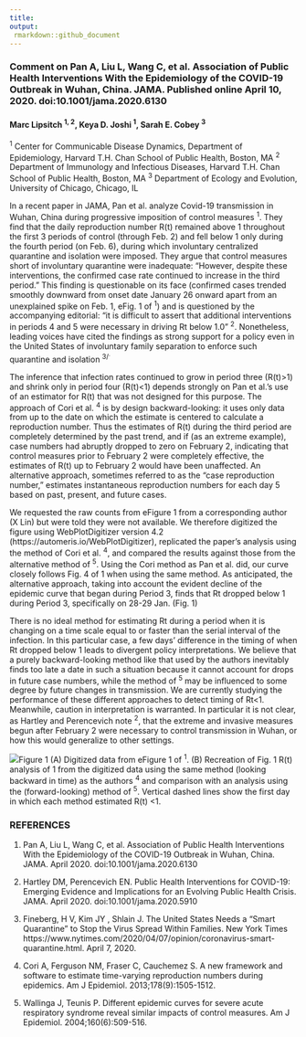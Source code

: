 ---
title: 
output:
 rmarkdown::github_document
---

### Comment on Pan A, Liu L, Wang C, et al. Association of Public Health Interventions With the Epidemiology of the COVID-19 Outbreak in Wuhan, China. JAMA. Published online April 10, 2020. doi:10.1001/jama.2020.6130

#### Marc Lipsitch <sup>1, 2</sup>, Keya D. Joshi <sup>1</sup>, Sarah E. Cobey <sup>3</sup>

<sup>1</sup> Center for Communicable Disease Dynamics, Department of Epidemiology, Harvard T.H. Chan School of Public Health, Boston, MA
<sup>2</sup> Department of Immunology and Infectious Diseases, Harvard T.H. Chan School of Public Health, Boston, MA
<sup>3</sup> Department of Ecology and Evolution, University of Chicago, Chicago, IL

In a recent paper in JAMA, Pan et al. analyze Covid-19 transmission in Wuhan, China during progressive imposition of control measures <sup>1</sup>. They find that the daily reproduction number R(t) remained above 1 throughout the first 3 periods of control (through Feb. 2) and fell below 1 only during the fourth period (on Feb. 6), during which involuntary centralized quarantine and isolation were imposed. They argue that control measures short of involuntary quarantine were inadequate: “However, despite these interventions, the confirmed case rate continued to increase in the third period.” This finding is questionable on its face (confirmed cases trended smoothly downward from onset date January 26 onward apart from an unexplained spike on Feb. 1, eFig. 1 of <sup>1</sup>) and is questioned by the accompanying editorial: “it is difficult to assert that additional interventions in periods 4 and 5 were necessary in driving Rt below 1.0” <sup>2</sup>. Nonetheless, leading voices have cited the findings as strong support for a policy even in the United States of involuntary family separation to enforce such quarantine and isolation <sup>3/<sup>.

The inference that infection rates continued to grow in period three (R(t)>1) and shrink only in period four (R(t)<1) depends strongly on Pan et al.’s use of an estimator for R(t) that was not designed for this purpose. The approach of Cori et al. <sup>4</sup> is by design backward-looking: it uses only data from up to the date on which the estimate is centered to calculate a reproduction number. Thus the estimates of R(t) during the third period are completely determined by the past trend, and if (as an extreme example), case numbers had abruptly dropped to zero on February 2, indicating that control measures prior to February 2 were completely effective, the estimates of R(t) up to February 2 would have been unaffected. An alternative approach, sometimes referred to as the “case reproduction number,” estimates instantaneous reproduction numbers for each day 5 based on past, present, and future cases. 

We requested the raw counts from eFigure 1 from a corresponding author (X Lin) but were told they were not available. We therefore digitized the figure using WebPlotDigitizer version 4.2 (https://automeris.io/WebPlotDigitizer), replicated the paper’s analysis using the method of Cori et al. <sup>4</sup>, and compared the results against those from the alternative method of <sup>5</sup>. Using the Cori method as Pan et al. did, our curve closely follows Fig. 4 of 1 when using the same method. As anticipated, the alternative approach, taking into account the evident decline of the epidemic curve that began during Period 3, finds that Rt dropped below 1 during Period 3, specifically on 28-29 Jan. (Fig. 1)

There is no ideal method for estimating Rt during a period when it is changing on a time scale equal to or faster than the serial interval of the infection. In this particular case, a few days’ difference in the timing of when Rt dropped below 1 leads to divergent policy interpretations. We believe that a purely backward-looking method like that used by the authors inevitably finds too late a date in such a situation because it cannot account for drops in future case numbers, while the method of <sup>5</sup> may be influenced to some degree by future changes in transmission. We are currently studying the performance of these different approaches to detect timing of Rt<1. Meanwhile, caution in interpretation is warranted. In particular it is not clear, as Hartley and Perencevich note <sup>2</sup>, that the extreme and invasive measures begun after February 2 were necessary to control transmission in Wuhan, or how this would generalize to other settings.

![](figures/fig1_panfig4_recreate.png)Figure 1 (A) Digitized data from eFigure 1 of <sup>1</sup>. (B) Recreation of Fig. 1 R(t) analysis of  1 from the digitized data using the same method (looking backward in time) as the authors <sup>4</sup> and comparison with an analysis using the (forward-looking) method of <sup>5</sup>. Vertical dashed lines show the first day in which each method estimated R(t) <1. 

### REFERENCES

1. Pan A, Liu L, Wang C, et al. Association of Public Health Interventions With the Epidemiology of the COVID-19 Outbreak in Wuhan, China. JAMA. April 2020. doi:10.1001/jama.2020.6130


2. Hartley DM, Perencevich EN. Public Health Interventions for COVID-19: Emerging Evidence and Implications for an Evolving Public Health Crisis. JAMA. April 2020. doi:10.1001/jama.2020.5910


3. Fineberg, H V, Kim JY , Shlain J. The United States Needs a “Smart Quarantine” to Stop the Virus Spread Within Families. New York Times https://www.nytimes.com/2020/04/07/opinion/coronavirus-smart-quarantine.html. April 7, 2020.


4. Cori A, Ferguson NM, Fraser C, Cauchemez S. A new framework and software to estimate time-varying reproduction numbers during epidemics. Am J Epidemiol. 2013;178(9):1505-1512.


5. Wallinga J, Teunis P. Different epidemic curves for severe acute respiratory syndrome reveal similar impacts of control measures. Am J Epidemiol. 2004;160(6):509-516.

